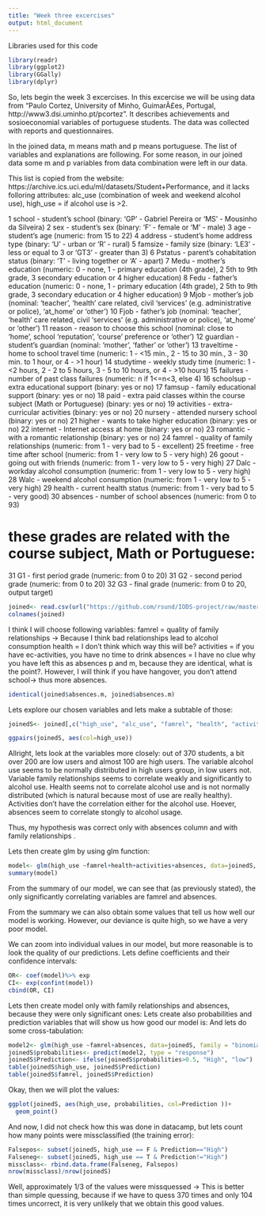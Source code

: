 ```yaml
---
title: "Week three excercises"
output: html_document
---
```

Libraries used for this code
```r
library(readr)
library(ggplot2)
library(GGally)
library(dplyr)
```

So, lets begin the week 3 excercises. In this excercise we will be using data from "Paulo Cortez, University of Minho, GuimarÃ£es, Portugal, http://www3.dsi.uminho.pt/pcortez". It describes achievements and sosioeconomial variables of portuguese students. The data was collected with reports and questionnaires. 

In the joined data, m means math and p means portuguese. The list of variables and explanations are following. For some reason, in our joined data some m and p variables from data combination were left in our data. 

This list is copied from the website: https://archive.ics.uci.edu/ml/datasets/Student+Performance, and it lacks folloring attributes: alc_use (combination of week and weekend alcohol use), high_use = if alcohol use is >2.

1 school - student's school (binary: 'GP' - Gabriel Pereira or 'MS' - Mousinho da Silveira)
2 sex - student's sex (binary: 'F' - female or 'M' - male)
3 age - student's age (numeric: from 15 to 22)
4 address - student's home address type (binary: 'U' - urban or 'R' - rural)
5 famsize - family size (binary: 'LE3' - less or equal to 3 or 'GT3' - greater than 3)
6 Pstatus - parent's cohabitation status (binary: 'T' - living together or 'A' - apart)
7 Medu - mother's education (numeric: 0 - none, 1 - primary education (4th grade), 2 5th to 9th grade, 3  secondary education or 4 higher education)
8 Fedu - father's education (numeric: 0 - none, 1 - primary education (4th grade), 2 5th to 9th grade, 3  secondary education or 4  higher education)
9 Mjob - mother's job (nominal: 'teacher', 'health' care related, civil 'services' (e.g. administrative or police), 'at_home' or 'other')
10 Fjob - father's job (nominal: 'teacher', 'health' care related, civil 'services' (e.g. administrative or police), 'at_home' or 'other')
11 reason - reason to choose this school (nominal: close to 'home', school 'reputation', 'course' preference or 'other')
12 guardian - student's guardian (nominal: 'mother', 'father' or 'other')
13 traveltime - home to school travel time (numeric: 1 - <15 min., 2 - 15 to 30 min., 3 - 30 min. to 1 hour, or 4 - >1 hour)
14 studytime - weekly study time (numeric: 1 - <2 hours, 2 - 2 to 5 hours, 3 - 5 to 10 hours, or 4 - >10 hours)
15 failures - number of past class failures (numeric: n if 1<=n<3, else 4)
16 schoolsup - extra educational support (binary: yes or no)
17 famsup - family educational support (binary: yes or no)
18 paid - extra paid classes within the course subject (Math or Portuguese) (binary: yes or no)
19 activities - extra-curricular activities (binary: yes or no)
20 nursery - attended nursery school (binary: yes or no)
21 higher - wants to take higher education (binary: yes or no)
22 internet - Internet access at home (binary: yes or no)
23 romantic - with a romantic relationship (binary: yes or no)
24 famrel - quality of family relationships (numeric: from 1 - very bad to 5 - excellent)
25 freetime - free time after school (numeric: from 1 - very low to 5 - very high)
26 goout - going out with friends (numeric: from 1 - very low to 5 - very high)
27 Dalc - workday alcohol consumption (numeric: from 1 - very low to 5 - very high)
28 Walc - weekend alcohol consumption (numeric: from 1 - very low to 5 - very high)
29 health - current health status (numeric: from 1 - very bad to 5 - very good)
30 absences - number of school absences (numeric: from 0 to 93)

# these grades are related with the course subject, Math or Portuguese:
31 G1 - first period grade (numeric: from 0 to 20)
31 G2 - second period grade (numeric: from 0 to 20)
32 G3 - final grade (numeric: from 0 to 20, output target)

```r
joined<- read.csv(url("https://github.com/rsund/IODS-project/raw/master/data/alc.csv"))
colnames(joined)
```

I think I will choose following variables: 
famrel = quality of family relationships -> Because I think bad relationships lead to alcohol consumption
health = I don't think which way this will be?
activities = if you have ec-activities, you have no time to drink
absences = I have no clue why you have left this as absences p and m, because they are identical, what is the point?. However, I will think if you have hangover, you don't attend school-> thus more absences. 

```r
identical(joined$absences.m, joined$absences.m)


```

Lets explore our chosen variables and lets make a subtable of those: 
```r
joinedS<- joined[,c("high_use", "alc_use", "famrel", "health", "activities", "absences")]

ggpairs(joinedS, aes(col=high_use))
```
Allright, lets look at the variables more closely:
out of 370 students, a bit over 200 are low users and almost 100 are high users. 
The variable alcohol use seems to be normally distributed in high users group, in low users not.
Variable family relationships seems to correlate weakly and significantly to alcohol use. 
Health seems not to correlate alcohol use and is not normally distributed (which is natural because most of use are really healthy). Activities don't have the correlation either for the alcohol use. Hoever, absences seem to correlate stongly to alcohol usage. 

Thus, my hypothesis was correct only with absences column and with family relationships . 

Lets then create glm by using glm function: 
```r
model<- glm(high_use ~famrel+health+activities+absences, data=joinedS, family = "binomial")
summary(model)
```

From the summary of our model, we can see that (as previously stated), the only significantly correlating variables are famrel and absences. 

From the summary we can also obtain some values that tell us how well our model is working. However, our deviance is quite high, so we have a very poor model. 

We can zoom into individual values in our model, but more reasonable is to look the quality of our predictions. 
Lets define coefficients and their confidence intervals:

```r
OR<- coef(model)%>% exp
CI<- exp(confint(model))
cbind(OR, CI)

```

Lets then create model only with family relationships and absences, because they were only significant ones:
Lets create also probabilities and prediction variables that will show us how good our model is: 
And lets do some cross-tabulation: 

```r
model2<- glm(high_use ~famrel+absences, data=joinedS, family = "binomial")
joinedS$probabilities<- predict(model2, type = "response")
joinedS$Prediction<- ifelse(joinedS$probabilities>0.5, "High", "low")
table(joinedS$high_use, joinedS$Prediction)
table(joinedS$famrel, joinedS$Prediction)

```

Okay, then we will plot the values: 
```r
ggplot(joinedS, aes(high_use, probabilities, col=Prediction ))+
  geom_point()
```
And now, I did not check how this was done in datacamp, but lets count how many points were missclassified (the training error): 
```r
Falsepos<- subset(joinedS, high_use == F & Prediction=="High")
Falseneg<- subset(joinedS, high_use == T & Prediction!="High")
missclass<- rbind.data.frame(Falseneg, Falsepos)
nrow(missclass)/nrow(joinedS)

```

Well, approximately 1/3 of the values were missquessed -> This is better than simple quessing, because if we have to quess 370 times and only 104 times uncorrect, it is very unlikely that we obtain this good values. 





